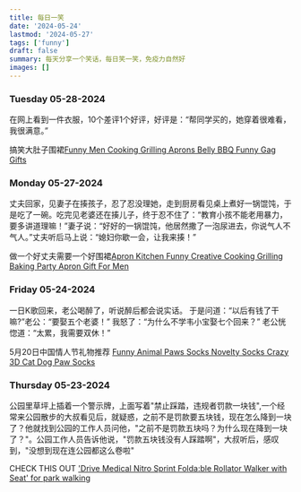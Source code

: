 ```yaml
---
title: 每日一笑
date: '2024-05-24'
lastmod: '2024-05-27'
tags: ['funny']
draft: false
summary: 每天分享一个笑话，每日笑一笑，免疫力自然好
images: []
---
```


### Tuesday 05-28-2024

在网上看到一件衣服，10个差评1个好评，好评是：“帮同学买的，她穿着很难看，我很满意。”

搞笑大肚子围裙[Funny Men Cooking Grilling Aprons Belly BBQ Funny Gag Gifts](https://amzn.to/3KfsfaF)

### Monday 05-27-2024

丈夫回家，见妻子在揍孩子，忍了忍没理她，走到厨房看见桌上煮好一锅馄饨，于是吃了一碗。吃完见老婆还在揍儿子，终于忍不住了：“教育小孩不能老用暴力，要多讲道理嘛！”妻子说：“好好的一锅馄饨，他居然撒了一泡尿进去，你说气人不气人。”丈夫听后马上说：“媳妇你歇一会，让我来揍！”

做一个好丈夫需要一个好围裙[Apron Kitchen Funny Creative Cooking Grilling Baking Party Apron Gift For Men](https://amzn.to/3KeO4Hk)

### Friday 05-24-2024

一日K歌回来，老公喝醉了，听说醉后都会说实话。 于是问道：“以后有钱了干嘛?”老公：“要娶五个老婆！” 我怒了：“为什么不学韦小宝娶七个回来？” 老公恍惚道：“太累，我需要双休！”

5月20日中国情人节礼物推荐 [Funny Animal Paws Socks Novelty Socks Crazy 3D Cat Dog Paw Socks](https://amzn.to/4ayLpCX)

### Thursday 05-23-2024

公园里草坪上插着一个警示牌，上面写着"禁止踩踏，违规者罚款一块钱",一个经常来公园散步的大叔看见后，就疑惑，之前不是罚款要五块钱，现在怎么降到一块了？他就找到公园的工作人员问他，"之前不是罚款五块吗？为什么现在降到一块了？"。公园工作人员告诉他说，"罚款五块钱没有人踩踏啊"，大叔听后，感叹到，"没想到现在连公园都这么卷啦"

CHECK THIS OUT ['Drive Medical Nitro Sprint Folda:ble Rollator Walker with Seat' for park walking](https://amzn.to/4bNRJrr)
